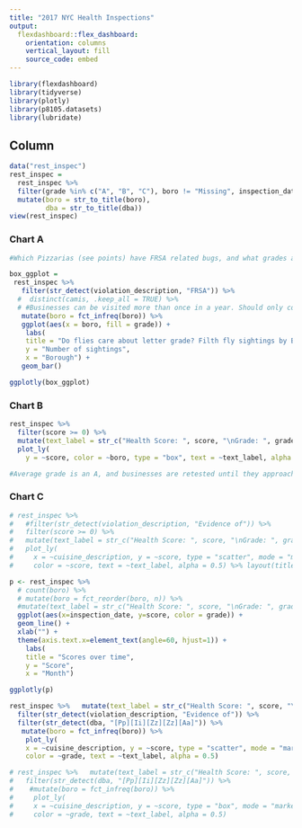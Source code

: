 ---
title: "2017 NYC Health Inspections"
output: 
  flexdashboard::flex_dashboard:
    orientation: columns
    vertical_layout: fill
    source_code: embed
---

```{r}
library(flexdashboard)
library(tidyverse)
library(plotly)
library(p8105.datasets)
library(lubridate)
```

Column {data-width=350}
-----------------------------------------------------------------------


```{r}
data("rest_inspec")
rest_inspec =
  rest_inspec %>%
  filter(grade %in% c("A", "B", "C"), boro != "Missing", inspection_date >= as.Date("2017-01-01")) %>% 
  mutate(boro = str_to_title(boro),
         dba = str_to_title(dba)) 
view(rest_inspec)
```

### Chart A

```{r}

#Which Pizzarias (see points) have FRSA related bugs, and what grades are they getting?

box_ggplot = 
 rest_inspec %>% 
   filter(str_detect(violation_description, "FRSA")) %>% 
  #  distinct(camis, .keep_all = TRUE) %>% 
  # #Businesses can be visited more than once in a year. Should only count once, otherwise you can have more "Fly sightings" than restaurants, if many have more than one occurence..
   mutate(boro = fct_infreq(boro)) %>%
   ggplot(aes(x = boro, fill = grade)) + 
    labs(
    title = "Do flies care about letter grade? Filth fly sightings by Borough",
    y = "Number of sightings",
    x = "Borough") +
   geom_bar() 

ggplotly(box_ggplot)

```

### Chart B


```{r}
rest_inspec %>% 
  filter(score >= 0) %>%
  mutate(text_label = str_c("Health Score: ", score, "\nGrade: ", grade, "\nBusiness:", dba)) %>% 
  plot_ly(
    y = ~score, color = ~boro, type = "box", text = ~text_label, alpha = 0.5) %>% layout(title = 'Health Score by borough (lower is better)')

#Average grade is an A, and businesses are retested until they approach an A, thus all boroughs have similar statistics.
```

### Chart C

```{r}
# rest_inspec %>% 
#   #filter(str_detect(violation_description, "Evidence of")) %>%
#   filter(score >= 0) %>%
#   mutate(text_label = str_c("Health Score: ", score, "\nGrade: ", grade, "\nBusiness:", dba)) %>% 
#   plot_ly(
#     x = ~cuisine_description, y = ~score, type = "scatter", mode = "markers",
#     color = ~score, text = ~text_label, alpha = 0.5) %>% layout(title = 'Health Score by Type of cuisine')

```

```{r}
p <- rest_inspec %>% 
  # count(boro) %>% 
  # mutate(boro = fct_reorder(boro, n)) %>% 
  #mutate(text_label = str_c("Health Score: ", score, "\nGrade: ", grade, "\nBusiness:", dba)) %>%
  ggplot(aes(x=inspection_date, y=score, color = grade)) +
  geom_line() + 
  xlab("") +
  theme(axis.text.x=element_text(angle=60, hjust=1)) +
    labs(
    title = "Scores over time",
    y = "Score",
    x = "Month")

ggplotly(p)


```




```{r}
rest_inspec %>%   mutate(text_label = str_c("Health Score: ", score, "\nGrade: ", grade, "\nBusiness:", dba)) %>%
  filter(str_detect(violation_description, "Evidence of")) %>%
  filter(str_detect(dba, "[Pp][Ii][Zz][Zz][Aa]")) %>%
   mutate(boro = fct_infreq(boro)) %>%
    plot_ly(
    x = ~cuisine_description, y = ~score, type = "scatter", mode = "markers",
    color = ~grade, text = ~text_label, alpha = 0.5)

```


```{r}
# rest_inspec %>%   mutate(text_label = str_c("Health Score: ", score, "\nGrade: ", grade, "\nBusiness:", dba)) %>% 
#   filter(str_detect(dba, "[Pp][Ii][Zz][Zz][Aa]")) %>%
#    #mutate(boro = fct_infreq(boro)) %>%
#     plot_ly(
#     x = ~cuisine_description, y = ~score, type = "box", mode = "markers",
#     color = ~grade, text = ~text_label, alpha = 0.5)

```





